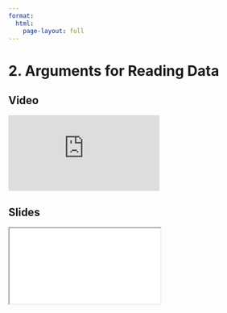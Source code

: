 ```yaml
---
format:
  html:
    page-layout: full
---
```


# 2. Arguments for Reading Data

::: {.panel-tabset .nav-pills}

## Video

<iframe
    class="video"
    src="https://www.youtube.com/embed/WCWi1R2CQsY?start=272&end=471&rel=0" 
    title="Module 2 Video - Arguments for Reading Data"
    frameborder="0"
    allow="accelerometer; autoplay; clipboard-write; encrypted-media; gyroscope; picture-in-picture"
    allowfullscreen
></iframe>

## Slides

<iframe
    class="slide-deck"
    src="slides/module2_06.html"
></iframe>

:::
